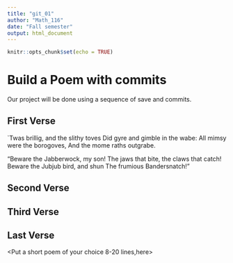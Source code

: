 ---
title: "git_01"
author: "Math_116"
date: "Fall semester"
output: html_document
---

```{r setup, include=FALSE}
knitr::opts_chunk$set(echo = TRUE)
```
# Build a Poem with commits
Our project will be done using a sequence of save and commits.

## First Verse 
<Put the first two verses of Jabberwocky by Lewis Carrol in this section>

`Twas brillig, and the slithy toves
   Did gyre and gimble in the wabe:
 All mimsy were the borogoves,
   And the mome raths outgrabe.




 "Beware the Jabberwock, my son!
   The jaws that bite, the claws that catch!
 Beware the Jubjub bird, and shun
   The frumious Bandersnatch!"



## Second Verse
<Put the first two verses of The Road Not Taken by Robert Frost here>



## Third Verse
<Put the first two verses of The Walrus and the Carpenter here>




## Last Verse
<Put a short poem of your choice 8-20 lines,here>

